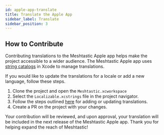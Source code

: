 ```yaml
---
id: apple-app-translate
title: Translate the Apple App
sidebar_label: Translate
sidebar_position: 3
---
```


## How to Contribute

Contributing translations to the Meshtastic Apple app helps make the project accessible to a wider audience. The Meshtastic Apple app uses [string catalogs](https://developer.apple.com/documentation/xcode/localizing-and-varying-text-with-a-string-catalog) in Xcode to manage translations. 

If you would like to update the translations for a locale or add a new language, follow these steps.

1. Clone the project and open the `Meshtastic.xcworkspace`
2. Select the `Localizable.xcstrings` file in the project navigator.
3. Follow the steps outlined [here](https://developer.apple.com/documentation/xcode/localizing-and-varying-text-with-a-string-catalog) for adding or updating translations.
4. Create a PR on the project with your changes.

Your contribution will be reviewed, and upon approval, your translation will be included in the next release of the Meshtastic Apple app. Thank you for helping expand the reach of Meshtastic!
